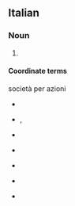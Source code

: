 {{also|SPA|spa|Spa|spA|spá|spå|śpa}}
==Italian==

===Noun===
{{head|it|noun|g=f|invariable}}

# {{abbreviation of|società per azioni|lang=it}} {{gloss|public limited company, PLC}}

====Coordinate terms====
; società per azioni
* {{l|en|LLC}} {{qualifier|English}}
* {{sense|Canada}} {{l|en|Ltd.}} {{qualifier|English}}, {{l|it|Ltée.}} {{qualifier|French}}
* {{sense|Germany}} {{l|de|GmbH}} {{qualifier|German}}
* {{sense|Netherlands}} {{l|nl|N.V.}} {{qualifier|Dutch}}
* {{sense|Sweden}} {{l|sv|AB}} {{qualifier|Swedish}}
* {{sense|UK}} {{l|en|PLC}} {{qualifier|English}}
* {{sense|USA}} {{l|en|Inc.}} {{qualifier|English}}